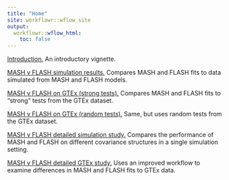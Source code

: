 ```yaml
---
title: "Home"
site: workflowr::wflow_site
output:
  workflowr::wflow_html:
    toc: false
---
```


[Introduction.](intro.html) An introductory vignette.

[MASH v FLASH simulation results.](MASHvFLASHsims.html) Compares MASH and FLASH fits to data simulated from MASH and FLASH models.

[MASH v FLASH on GTEx (strong tests).](MASHvFLASHgtex.html) Compares MASH and FLASH fits to "strong" tests from the GTEx dataset.

[MASH v FLASH on GTEx (random tests).](MASHvFLASHrandom.html) Same, but uses random tests from the GTEx dataset.

[MASH v FLASH detailed simulation study.](MASHvFLASHsims2.html) Compares the performance of MASH and FLASH on different covariance structures in a single simulation setting.

[MASH v FLASH detailed GTEx study.](MASHvFLASHgtex2.html) Uses an improved workflow to examine differences in MASH and FLASH fits to GTEx data.
